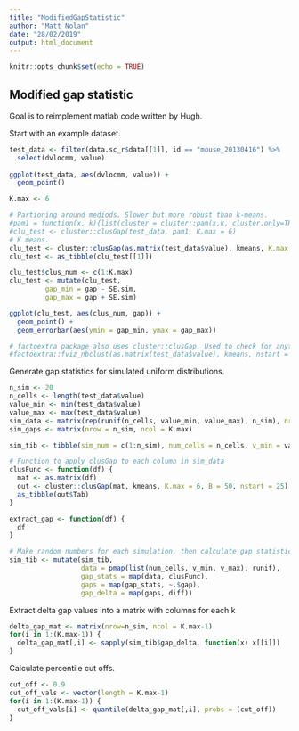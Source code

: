 ```yaml
---
title: "ModifiedGapStatistic"
author: "Matt Nolan"
date: "28/02/2019"
output: html_document
---
```


```r
knitr::opts_chunk$set(echo = TRUE)
```

## Modified gap statistic

Goal is to reimplement matlab code written by Hugh.

Start with an example dataset.
```r
test_data <- filter(data.sc_r$data[[1]], id == "mouse_20130416") %>%
  select(dvlocmm, value)
  
ggplot(test_data, aes(dvlocmm, value)) +
  geom_point()

K.max <- 6

# Partioning around mediods. Slower but more robust than k-means.
#pam1 = function(x, k){list(cluster = cluster::pam(x,k, cluster.only=TRUE))}
#clu_test <- cluster::clusGap(test_data, pam1, K.max = 6)
# K means.
clu_test <- cluster::clusGap(as.matrix(test_data$value), kmeans, K.max = 6, B = 50, nstart = 25)
clu_test <- as_tibble(clu_test[[1]])

clu_test$clus_num <- c(1:K.max)
clu_test <- mutate(clu_test,
         gap_min = gap - SE.sim,
         gap_max = gap + SE.sim)

ggplot(clu_test, aes(clus_num, gap)) +
  geom_point() +
  geom_errorbar(aes(ymin = gap_min, ymax = gap_max))

# factoextra package also uses cluster::clusGap. Used to check for anything odd.
#factoextra::fviz_nbclust(as.matrix(test_data$value), kmeans, nstart = 25,  method = "gap_stat", nboot = 50) + labs(subtitle = "Gap statistic method")

```

Generate gap statistics for simulated uniform distributions.
```r
n_sim <- 20
n_cells <- length(test_data$value)
value_min <- min(test_data$value)
value_max <- max(test_data$value)
sim_data <- matrix(rep(runif(n_cells, value_min, value_max), n_sim), nrow = n_cells, ncol = n_sim)
sim_gaps <- matrix(nrow = n_sim, ncol = K.max)

sim_tib <- tibble(sim_num = c(1:n_sim), num_cells = n_cells, v_min = value_min, v_max = value_max)

# Function to apply clusGap to each column in sim_data 
clusFunc <- function(df) {
  mat <- as.matrix(df)
  out <- cluster::clusGap(mat, kmeans, K.max = 6, B = 50, nstart = 25)
  as_tibble(out$Tab)
}

extract_gap <- function(df) {
  df
}

# Make random numbers for each simulation, then calculate gap statistics for each set of random numbers, then calculate dela gap values.
sim_tib <- mutate(sim_tib,
                  data = pmap(list(num_cells, v_min, v_max), runif),
                  gap_stats = map(data, clusFunc),
                  gaps = map(gap_stats, ~.$gap),
                  gap_delta = map(gaps, diff))
```

Extract delta gap values into a matrix with columns for each k
```r
delta_gap_mat <- matrix(nrow=n_sim, ncol = K.max-1)
for(i in 1:(K.max-1)) {
  delta_gap_mat[,i] <- sapply(sim_tib$gap_delta, function(x) x[[i]])
}
```

Calculate percentile cut offs.
```r
cut_off <- 0.9
cut_off_vals <- vector(length = K.max-1)
for(i in 1:(K.max-1)) {
  cut_off_vals[i] <- quantile(delta_gap_mat[,i], probs = (cut_off))
}
```

